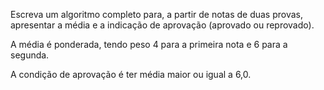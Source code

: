 <!-- Média com aprovação -->
::: {#exr-0002}
Escreva um algoritmo completo para, a partir de notas de duas provas, apresentar a média e a indicação de aprovação (aprovado ou reprovado).

A média é ponderada, tendo peso 4 para a primeira nota e 6 para a segunda.

A condição de aprovação é ter média maior ou igual a 6,0.
:::
